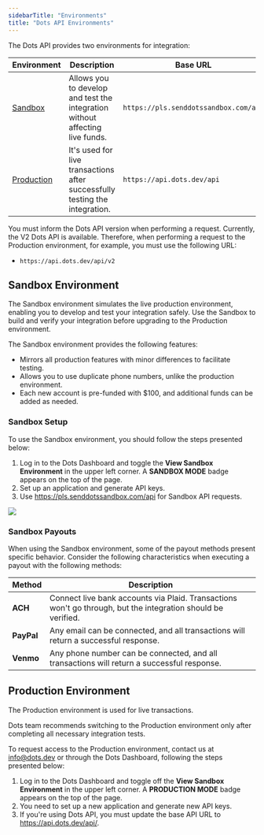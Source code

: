```yaml
---
sidebarTitle: "Environments"
title: "Dots API Environments"
---
```


The Dots API provides two environments for integration: 

| Environment | Description | Base URL |
|-------------|-----------|------------------------------------------|
| [Sandbox](#sandbox-environment)|Allows you to develop and test the integration without affecting live funds.       | `https://pls.senddotssandbox.com/api`  |
| [Production](#production-environment)| It's used for live transactions after successfully testing the integration.   | `https://api.dots.dev/api`  |

<Note>
  You must inform the Dots API version when performing a request. Currently, the V2 Dots API is available. Therefore, when performing a request to the Production environment, for example, you must use the following URL:

  - `https://api.dots.dev/api/v2`
</Note>

## Sandbox Environment

The Sandbox environment simulates the live production environment, enabling you to develop and test your integration safely. Use the Sandbox to build and verify your integration before upgrading to the Production environment. 

The Sandbox environment provides the following features:

- Mirrors all production features with minor differences to facilitate testing.
- Allows you to use duplicate phone numbers, unlike the production environment.
- Each new account is pre-funded with $100, and additional funds can be added as needed.

### Sandbox Setup

To use the Sandbox environment, you should follow the steps presented below:

1. Log in to the Dots Dashboard and toggle the **View Sandbox Environment** in the upper left corner. A **SANDBOX MODE** badge appears on the top of the page.
2. Set up an application and generate API keys.
3. Use https://pls.senddotssandbox.com/api for Sandbox API requests.

<Frame>
  <img src="/images/sandbox-setup.gif" />
</Frame>

### Sandbox Payouts

When using the Sandbox environment, some of the payout methods present specific behavior. Consider the following characteristics when executing a payout with the following methods:

| Method | Description |
|--------|-------------|
| **ACH** | Connect live bank accounts via Plaid. Transactions won't go through, but the integration should be verified. |
| **PayPal** | Any email can be connected, and all transactions will return a successful response. |
| **Venmo** | Any phone number can be connected, and all transactions will return a successful response. |


## Production Environment

The Production environment is used for live transactions. 

<Note>Dots team recommends switching to the Production environment only after completing all necessary integration tests.</Note>

To request access to the Production environment, contact us at info@dots.dev or through the Dots Dashboard, following the steps presented below:

1. Log in to the Dots Dashboard and toggle off the **View Sandbox Environment** in the upper left corner. A **PRODUCTION MODE** badge appears on the top of the page.
2. You need to set up a new application and generate new API keys.
3. If you're using Dots API, you must update the base API URL to https://api.dots.dev/api/.


